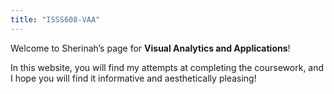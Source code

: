 ```yaml
---
title: "ISSS608-VAA"
---
```


Welcome to Sherinah's page for **Visual Analytics and Applications**!

In this website, you will find my attempts at completing the coursework, and I hope you will find it informative and aesthetically pleasing!

